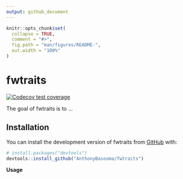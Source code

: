 ```yaml
---
output: github_document
---
```


<!-- README.md is generated from README.Rmd. Please edit that file -->

```r
knitr::opts_chunk$set(
  collapse = TRUE,
  comment = "#>",
  fig.path = "man/figures/README-",
  out.width = "100%"
)
```

# fwtraits

<!-- badges: start -->
[![Codecov test coverage](https://codecov.io/gh/AnthonyBasooma/fwtraits/branch/master/graph/badge.svg)](https://app.codecov.io/gh/AnthonyBasooma/fwtraits?branch=master)
<!-- badges: end -->

The goal of fwtraits is to ...

## Installation

You can install the development version of fwtraits from [GitHub](https://github.com/) with:

``` r
# install.packages("devtools")
devtools::install_github("AnthonyBasooma/fwtraits")
```

**Usage**
